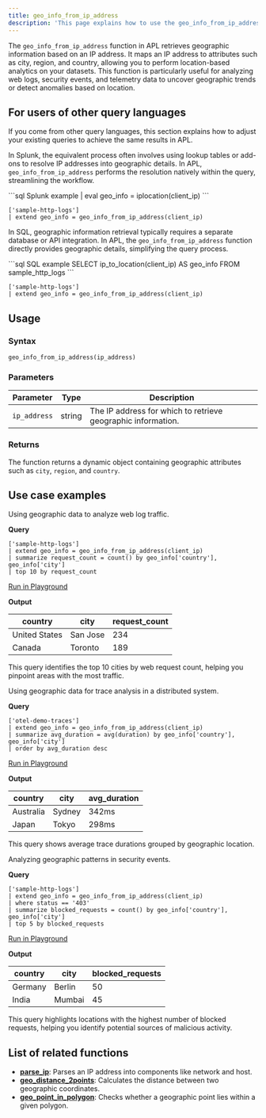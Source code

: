 ```yaml
---
title: geo_info_from_ip_address
description: 'This page explains how to use the geo_info_from_ip_address function in APL.'
---
```


The `geo_info_from_ip_address` function in APL retrieves geographic information based on an IP address. It maps an IP address to attributes such as city, region, and country, allowing you to perform location-based analytics on your datasets. This function is particularly useful for analyzing web logs, security events, and telemetry data to uncover geographic trends or detect anomalies based on location.

## For users of other query languages

If you come from other query languages, this section explains how to adjust your existing queries to achieve the same results in APL.

<AccordionGroup>
<Accordion title="Splunk SPL users">

In Splunk, the equivalent process often involves using lookup tables or add-ons to resolve IP addresses into geographic details. In APL, `geo_info_from_ip_address` performs the resolution natively within the query, streamlining the workflow.

<CodeGroup>
```sql Splunk example
| eval geo_info = iplocation(client_ip)
```

```kusto APL equivalent
['sample-http-logs']
| extend geo_info = geo_info_from_ip_address(client_ip)
```
</CodeGroup>

</Accordion>
<Accordion title="ANSI SQL users">

In SQL, geographic information retrieval typically requires a separate database or API integration. In APL, the `geo_info_from_ip_address` function directly provides geographic details, simplifying the query process.

<CodeGroup>
```sql SQL example
SELECT ip_to_location(client_ip) AS geo_info
FROM sample_http_logs
```

```kusto APL equivalent
['sample-http-logs']
| extend geo_info = geo_info_from_ip_address(client_ip)
```
</CodeGroup>

</Accordion>
</AccordionGroup>

## Usage

### Syntax

```kusto
geo_info_from_ip_address(ip_address)
```

### Parameters

| Parameter   | Type   | Description                                  |
|-------------|--------|----------------------------------------------|
| `ip_address` | string | The IP address for which to retrieve geographic information. |

### Returns

The function returns a dynamic object containing geographic attributes such as `city`, `region`, and `country`.

## Use case examples

<Tabs>
<Tab title="Log analysis">

Using geographic data to analyze web log traffic.

**Query**

```kusto
['sample-http-logs']
| extend geo_info = geo_info_from_ip_address(client_ip)
| summarize request_count = count() by geo_info['country'], geo_info['city']
| top 10 by request_count
```

[Run in Playground](https://play.axiom.co/axiom-play-qf1k/explorer?initForm=%7B%22apl%22%3A%22%5B'sample-http-logs'%5D%20%7C%20extend%20geo_info%20%3D%20geo_info_from_ip_address(client_ip)%20%7C%20summarize%20request_count%20%3D%20count()%20by%20geo_info%5B'country'%5D%2C%20geo_info%5B'city'%5D%20%7C%20top%2010%20by%20request_count%22%7D)

**Output**

| country       | city        | request_count |
|---------------|-------------|---------------|
| United States | San Jose    | 234           |
| Canada        | Toronto     | 189           |

This query identifies the top 10 cities by web request count, helping you pinpoint areas with the most traffic.

</Tab>
<Tab title="OpenTelemetry traces">

Using geographic data for trace analysis in a distributed system.

**Query**

```kusto
['otel-demo-traces']
| extend geo_info = geo_info_from_ip_address(client_ip)
| summarize avg_duration = avg(duration) by geo_info['country'], geo_info['city']
| order by avg_duration desc
```

[Run in Playground](https://play.axiom.co/axiom-play-qf1k/explorer?initForm=%7B%22apl%22%3A%22%5B'otel-demo-traces'%5D%20%7C%20extend%20geo_info%20%3D%20geo_info_from_ip_address(client_ip)%20%7C%20summarize%20avg_duration%20%3D%20avg(duration)%20by%20geo_info%5B'country'%5D%2C%20geo_info%5B'city'%5D%20%7C%20order%20by%20avg_duration%20desc%22%7D)

**Output**

| country       | city        | avg_duration |
|---------------|-------------|--------------|
| Australia     | Sydney      | 342ms        |
| Japan         | Tokyo       | 298ms        |

This query shows average trace durations grouped by geographic location.

</Tab>
<Tab title="Security logs">

Analyzing geographic patterns in security events.

**Query**

```kusto
['sample-http-logs']
| extend geo_info = geo_info_from_ip_address(client_ip)
| where status == '403'
| summarize blocked_requests = count() by geo_info['country'], geo_info['city']
| top 5 by blocked_requests
```

[Run in Playground](https://play.axiom.co/axiom-play-qf1k/explorer?initForm=%7B%22apl%22%3A%22%5B'sample-http-logs'%5D%20%7C%20extend%20geo_info%20%3D%20geo_info_from_ip_address(client_ip)%20%7C%20where%20status%20%3D%3D%20'403'%20%7C%20summarize%20blocked_requests%20%3D%20count()%20by%20geo_info%5B'country'%5D%2C%20geo_info%5B'city'%5D%20%7C%20top%205%20by%20blocked_requests%22%7D)

**Output**

| country       | city        | blocked_requests |
|---------------|-------------|------------------|
| Germany       | Berlin      | 50               |
| India         | Mumbai      | 45               |

This query highlights locations with the highest number of blocked requests, helping you identify potential sources of malicious activity.

</Tab>
</Tabs>

## List of related functions

- [**parse_ip**](/apl/string-functions/parse_ip-function): Parses an IP address into components like network and host.
- [**geo_distance_2points**](/apl/geo-functions/geo_distance_2points-function): Calculates the distance between two geographic coordinates.
- [**geo_point_in_polygon**](/apl/geo-functions/geo_point_in_polygon-function): Checks whether a geographic point lies within a given polygon.